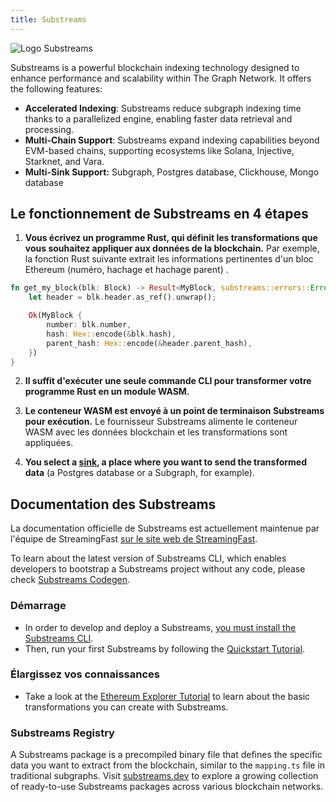 ```yaml
---
title: Substreams
---
```


![Logo Substreams](/img/substreams-logo.png)

Substreams is a powerful blockchain indexing technology designed to enhance performance and scalability within The Graph Network. It offers the following features:

- **Accelerated Indexing**: Substreams reduce subgraph indexing time thanks to a parallelized engine, enabling faster data retrieval and processing.
- **Multi-Chain Support**: Substreams expand indexing capabilities beyond EVM-based chains, supporting ecosystems like Solana, Injective, Starknet, and Vara.
- **Multi-Sink Support:** Subgraph, Postgres database, Clickhouse, Mongo database

## Le fonctionnement de Substreams en 4 étapes

1. **Vous écrivez un programme Rust, qui définit les transformations que vous souhaitez appliquer aux données de la blockchain.** Par exemple, la fonction Rust suivante extrait les informations pertinentes d'un bloc Ethereum (numéro, hachage et hachage parent) .

```rust
fn get_my_block(blk: Block) -> Result<MyBlock, substreams::errors::Error> {
    let header = blk.header.as_ref().unwrap();

    Ok(MyBlock {
        number: blk.number,
        hash: Hex::encode(&blk.hash),
        parent_hash: Hex::encode(&header.parent_hash),
    })
}
```

2. **Il suffit d'exécuter une seule commande CLI pour transformer votre programme Rust en un module WASM.**

3. **Le conteneur WASM est envoyé à un point de terminaison Substreams pour exécution.** Le fournisseur Substreams alimente le conteneur WASM avec les données blockchain et les transformations sont appliquées.

4. **You select a [sink](https://substreams.streamingfast.io/documentation/consume/other-sinks), a place where you want to send the transformed data** (a Postgres database or a Subgraph, for example).

## Documentation des Substreams

La documentation officielle de Substreams est actuellement maintenue par l'équipe de StreamingFast [sur le site web de StreamingFast](https://substreams.streamingfast.io/).

To learn about the latest version of Substreams CLI, which enables developers to bootstrap a Substreams project without any code, please check [Substreams Codegen](https://streamingfastio.medium.com/substreams-codegen-no-code-tool-to-bootstrap-your-project-a11efe0378c6).

### Démarrage

- In order to develop and deploy a Substreams, [you must install the Substreams CLI](https://substreams.streamingfast.io/documentation/consume/installing-the-cli).
- Then, run your first Substreams by following the [Quickstart Tutorial](https://substreams.streamingfast.io/documentation/develop/init-project).

### Élargissez vos connaissances

- Take a look at the [Ethereum Explorer Tutorial](https://substreams.streamingfast.io/tutorials/evm) to learn about the basic transformations you can create with Substreams.

### Substreams Registry

A Substreams package is a precompiled binary file that defines the specific data you want to extract from the blockchain, similar to the `mapping.ts` file in traditional subgraphs. Visit [substreams.dev](https://substreams.dev/) to explore a growing collection of ready-to-use Substreams packages across various blockchain networks.
